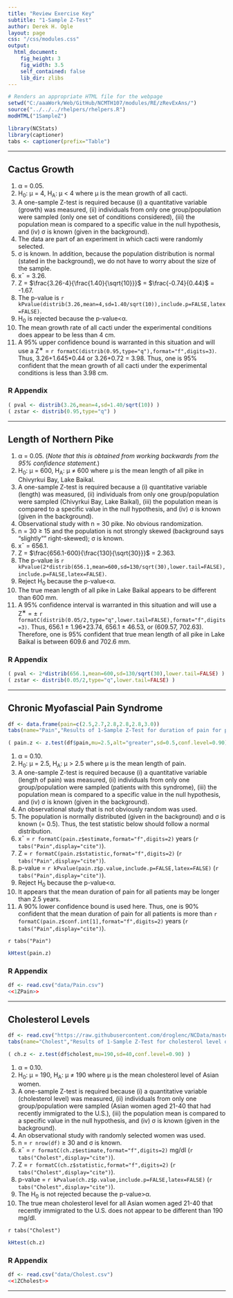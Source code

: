 ```yaml
---
title: "Review Exercise Key"
subtitle: "1-Sample Z-Test"
author: Derek H. Ogle
layout: page
css: "/css/modules.css"
output:
  html_document:
    fig_height: 3
    fig_width: 3.5
    self_contained: false
    lib_dir: zlibs
---
```


```r
# Renders an appropriate HTML file for the webpage
setwd("C:/aaaWork/Web/GitHub/NCMTH107/modules/RE/zRevExAns/")
source("../../../rhelpers/rhelpers.R")
modHTML("1SampleZ")
```
```r
library(NCStats)
library(captioner)
tabs <- captioner(prefix="Table")
```

----

## Cactus Growth

1. &alpha; = 0.05.
1. H<sub>0</sub>: &mu; = 4, H<sub>A</sub>: &mu; < 4 where &mu; is the mean growth of all cacti.
1. A one-sample Z-test is required because (i) a quantitative variable (growth) was measured, (ii) individuals from only one group/population were sampled (only one set of conditions considered), (iii) the population mean is compared to a specific value in the null hypothesis, and (iv) &sigma; is known (given in the background).
1. The data are part of an experiment in which cacti were randomly selected.
1. &sigma; is known. In addition, because the population distribution is normal (stated in the background), we do not have to worry about the size of the sample.
1. x&macr; = 3.26.
1. Z = $\frac{3.26-4}{\frac{1.40}{\sqrt{10}}}$ = $\frac{-0.74}{0.44}$ = -1.67.
1. The p-value is `r kPvalue(distrib(3.26,mean=4,sd=1.40/sqrt(10)),include.p=FALSE,latex=FALSE)`.
1. H<sub>0</sub> is rejected because the p-value<&alpha;.
1. The mean growth rate of all cacti under the experimental conditions does appear to be less than 4 cm.
1. A 95% upper confidence bound is warranted in this situation and will use a Z<sup>&lowast;</sup> = `r formatC(distrib(0.95,type="q"),format="f",digits=3)`. Thus, 3.26+1.645*0.44 or 3.26+0.72 = 3.98. Thus, one is 95% confident that the mean growth of all cacti under the experimental conditions is less than 3.98 cm.

### R Appendix
```r
( pval <- distrib(3.26,mean=4,sd=1.40/sqrt(10)) )
( zstar <- distrib(0.95,type="q") )
```

----

## Length of Northern Pike

1. &alpha; = 0.05. (*Note that this is obtained from working backwards from the 95% confidence statement.*)
1. H<sub>0</sub>: &mu; = 600, H<sub>A</sub>: &mu; &ne; 600 where &mu; is the mean length of all pike in Chivyrkui Bay, Lake Baikal.
1. A one-sample Z-test is required because a (i) quantitative variable (length) was measured, (ii) individuals from only one group/population were sampled (Chivyrkui Bay, Lake Baikal), (iii) the population mean is compared to a specific value in the null hypothesis, and (iv) &sigma; is known (given in the background).
1. Observational study with n = 30 pike. No obvious randomization.
1. n = 30 &geq; 15 and the population is not strongly skewed (background says "slightly"" right-skewed); &sigma; is known.
1. x&macr; = 656.1.
1. Z = $\frac{656.1-600}{\frac{130}{\sqrt{30}}}$ = 2.363.
1. The p-value is `r kPvalue(2*distrib(656.1,mean=600,sd=130/sqrt(30),lower.tail=FALSE),include.p=FALSE,latex=FALSE)`.
1. Reject H<sub>0</sub> because the p-value<&alpha;.
1. The true mean length of all pike in Lake Baikal appears to be different than 600 mm.
1. A 95% confidence interval is warranted in this situation and will use a Z<sup>&lowast;</sup> = &plusmn; `r formatC(distrib(0.05/2,type="q",lower.tail=FALSE),format="f",digits=3)`. Thus, 656.1 &plusmn; 1.96*23.74, 656.1 &plusmn; 46.53, or (609.57, 702.63). Therefore, one is 95% confident that true mean length of all pike in Lake Baikal is between 609.6 and 702.6 mm.

### R Appendix
```r
( pval <- 2*distrib(656.1,mean=600,sd=130/sqrt(30),lower.tail=FALSE) )
( zstar <- distrib(0.05/2,type="q",lower.tail=FALSE) )
```

----

## Chronic Myofascial Pain Syndrome
```r
df <- data.frame(pain=c(2.5,2.7,2.8,2.8,2.8,3.0))
tabs(name="Pain","Results of 1-Sample Z-Test for duration of pain for patients with chronic myofascial pain syndrome.")
```
```r
( pain.z <- z.test(df$pain,mu=2.5,alt="greater",sd=0.5,conf.level=0.90) )
```

1. &alpha; = 0.10.
1. H<sub>0</sub>: &mu; = 2.5, H<sub>A</sub>: &mu; > 2.5 where &mu; is the mean length of pain.
1. A one-sample Z-test is required because (i) a quantitative variable (length of pain) was measured, (ii) individuals from only one group/population were sampled (patients with this syndrome), (iii) the population mean is compared to a specific value in the null hypothesis, and (iv) &sigma; is known (given in the background).
1. An observational study that is not obviously random was used.
1. The population is normally distributed (given in the background) and &sigma; is known (= 0.5). Thus, the test statistic below should follow a normal distribution.
1. x&macr; = `r formatC(pain.z$estimate,format="f",digits=2)` years (`r tabs("Pain",display="cite")`).
1. Z = `r formatC(pain.z$statistic,format="f",digits=2)` (`r tabs("Pain",display="cite")`).
1. p-value = `r kPvalue(pain.z$p.value,include.p=FALSE,latex=FALSE)` (`r tabs("Pain",display="cite")`).
1. Reject H<sub>0</sub> because the p-value<&alpha;.
1. It appears that the mean duration of pain for all patients may be longer than 2.5 years.
1. A 90% lower confidence bound is used here. Thus, one is 90% confident that the mean duration of pain for all patients is more than `r formatC(pain.z$conf.int[1],format="f",digits=2)` years (`r tabs("Pain",display="cite")`).

`r tabs("Pain")`

```r
kHtest(pain.z)
```

### R Appendix
```r
df <- read.csv("data/Pain.csv")
<<1ZPain>>
```

----

## Cholesterol Levels
```r
df <- read.csv("https://raw.githubusercontent.com/droglenc/NCData/master/Cholesterol.csv")
tabs(name="Cholest","Results of 1-Sample Z-Test for cholesterol level of Asian Women.")
```
```r
( ch.z <- z.test(df$cholest,mu=190,sd=40,conf.level=0.90) )
```

1. &alpha; = 0.10.
1. H<sub>0</sub>: &mu; = 190, H<sub>A</sub>: &mu; &ne; 190 where &mu; is the mean cholesterol level of Asian women.
1. A one-sample Z-test is required because (i) a quantitative variable (cholesterol level) was measured, (ii) individuals from only one group/population were sampled (Asian women aged 21-40 that had recently immigrated to the U.S.), (iii) the population mean is compared to a specific value in the null hypothesis, and (iv) &sigma; is known (given in the background).
1. An observational study with randomly selected women was used.
1. n = `r nrow(df)` &geq; 30 and &sigma; is known.
1. x&macr; = `r formatC(ch.z$estimate,format="f",digits=2)` mg/dl (`r tabs("Cholest",display="cite")`).
1. Z = `r formatC(ch.z$statistic,format="f",digits=2)` (`r tabs("Cholest",display="cite")`).
1. p-value = `r kPvalue(ch.z$p.value,include.p=FALSE,latex=FALSE)` (`r tabs("Cholest",display="cite")`).
1. The H<sub>0</sub> is not rejected because the p-value>&alpha;.
1. The true mean cholesterol level for all Asian women aged 21-40 that recently immigrated to the U.S. does not appear to be different than 190 mg/dl.

`r tabs("Cholest")`

```r
kHtest(ch.z)
```

### R Appendix
```r
df <- read.csv("data/Cholest.csv")
<<1ZCholest>>
```

----
